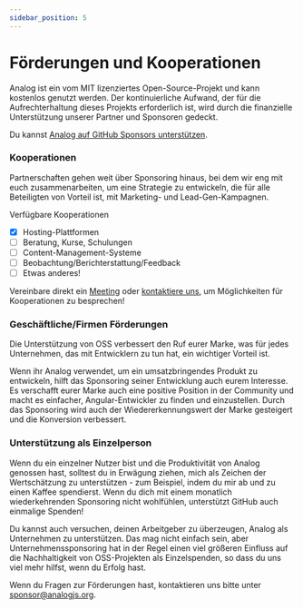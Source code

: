 ```yaml
---
sidebar_position: 5
---
```



# Förderungen und Kooperationen

Analog ist ein vom MIT lizenziertes Open-Source-Projekt und kann kostenlos genutzt werden. Der kontinuierliche Aufwand, der für die Aufrechterhaltung dieses Projekts erforderlich ist, wird durch die finanzielle Unterstützung unserer Partner und Sponsoren gedeckt.

Du kannst [Analog auf GitHub Sponsors unterstützen](https://github.com/sponsors/brandonroberts).

### Kooperationen

Partnerschaften gehen weit über Sponsoring hinaus, bei dem wir eng mit euch zusammenarbeiten, um eine Strategie zu entwickeln, die für alle Beteiligten von Vorteil ist, mit Marketing- und Lead-Gen-Kampagnen.

Verfügbare Kooperationen

- [x] Hosting-Plattformen
- [ ] Beratung, Kurse, Schulungen
- [ ] Content-Management-Systeme
- [ ] Beobachtung/Berichterstattung/Feedback
- [ ] Etwas anderes!

Vereinbare direkt ein [Meeting](https://calendly.com/brandontroberts/session) oder [kontaktiere uns](mailto:partnerships@analogjs.org?subject=Partnerships), um Möglichkeiten für Kooperationen zu besprechen!

### Geschäftliche/Firmen Förderungen

Die Unterstützung von OSS verbessert den Ruf eurer Marke, was für jedes Unternehmen, das mit Entwicklern zu tun hat, ein wichtiger Vorteil ist.

Wenn ihr Analog verwendet, um ein umsatzbringendes Produkt zu entwickeln, hilft das Sponsoring seiner Entwicklung auch eurem Interesse. Es verschafft eurer Marke auch eine positive Position in der Community und macht es einfacher, Angular-Entwickler zu finden und einzustellen. Durch das Sponsoring wird auch der Wiedererkennungswert der Marke gesteigert und die Konversion verbessert.

### Unterstützung als Einzelperson

Wenn du ein einzelner Nutzer bist und die Produktivität von Analog genossen hast, solltest du in Erwägung ziehen, mich als Zeichen der Wertschätzung zu unterstützen - zum Beispiel, indem du mir ab und zu einen Kaffee spendierst. Wenn du dich mit einem monatlich wiederkehrenden Sponsoring nicht wohlfühlen, unterstützt GitHub auch einmalige Spenden!

Du kannst auch versuchen, deinen Arbeitgeber zu überzeugen, Analog als Unternehmen zu unterstützen. Das mag nicht einfach sein, aber Unternehmenssponsoring hat in der Regel einen viel größeren Einfluss auf die Nachhaltigkeit von OSS-Projekten als Einzelspenden, so dass du uns viel mehr hilfst, wenn du Erfolg hast.

Wenn du Fragen zur Förderungen hast, kontaktieren uns bitte unter sponsor@analogjs.org.
